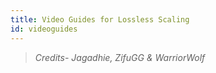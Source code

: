 ```yaml
---
title: Video Guides for Lossless Scaling
id: videoguides
---
```



<VideoPlayer 
  url="https://www.youtube.com/watch?v=q4i8TPSQi2M&t=5s" 
  autoThumbnail={true}
/>
<VideoPlayer 
  url="https://www.youtube.com/watch?v=lypmIhVv0Yo" 
  autoThumbnail={true}
/>
<VideoPlayer 
  url="https://www.youtube.com/watch?v=x9TEqr26fMg" 
  autoThumbnail={true}
/>
<VideoPlayer 
  url="https://www.youtube.com/watch?v=qc3zZEYpfLY&feature=youtu.be" 
  autoThumbnail={true}
/>

> *Credits- Jagadhie, ZifuGG & WarriorWolf*